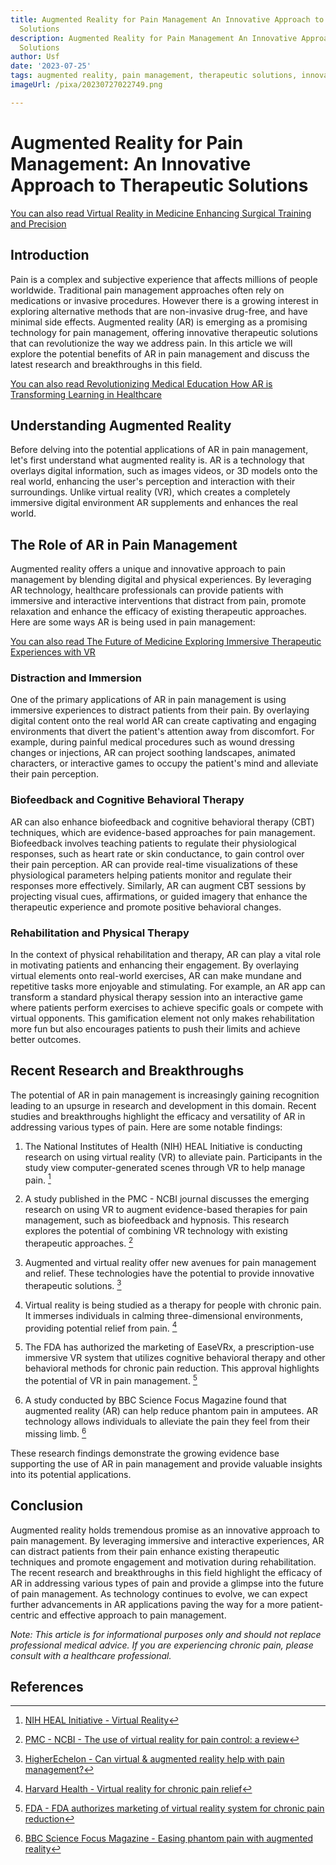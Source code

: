 ```yaml
---
title: Augmented Reality for Pain Management An Innovative Approach to Therapeutic
  Solutions
description: Augmented Reality for Pain Management An Innovative Approach to Therapeutic
  Solutions
author: Usf
date: '2023-07-25'
tags: augmented reality, pain management, therapeutic solutions, innovative approach
imageUrl: /pixa/20230727022749.png

---
```

# Augmented Reality for Pain Management: An Innovative  Approach to Therapeutic Solutions

[You can also read Virtual Reality in Medicine Enhancing Surgical Training and Precision](Virtual%20Reality%20in%20Medicine%20Enhancing%20Surgical%20Training%20and%20Precision)


## Introduction

Pain is a complex  and subjective experience that affects millions of people worldwide.  Traditional pain management approaches often rely on medications or  invasive procedures. However there is a growing interest in exploring alternative methods that are non-invasive drug-free, and  have minimal  side effects. Augmented reality (AR) is emerging as  a promising technology for pain management, offering  innovative therapeutic solutions that can revolutionize the way we address pain. In  this  article we will explore the potential benefits of AR in pain management and discuss the latest research and breakthroughs in this field.

[You can  also read Revolutionizing Medical Education  How  AR  is Transforming Learning in  Healthcare](Revolutionizing%20Medical%20Education%20How%20AR%20is%20Transforming%20Learning%20in%20Healthcare)


## Understanding Augmented Reality

Before delving into the  potential applications of AR in pain management,  let's first  understand what augmented reality is. AR is a technology that  overlays digital information, such as images videos, or 3D models onto the  real world, enhancing the user's perception and interaction with their surroundings. Unlike virtual reality (VR), which creates a completely immersive  digital environment AR supplements and enhances the  real world.

## The Role of AR  in Pain Management

Augmented reality offers a unique and innovative approach to pain management by blending digital and physical experiences. By leveraging AR technology, healthcare  professionals can provide patients with immersive and interactive interventions  that distract from  pain, promote relaxation  and enhance the efficacy of existing therapeutic approaches. Here are some ways AR is being  used in pain management:

[You can also read The Future of Medicine  Exploring Immersive Therapeutic Experiences  with VR](The%20Future%20of%20Medicine%20Exploring%20Immersive%20Therapeutic%20Experiences%20with%20VR)


### Distraction and Immersion

One  of the  primary applications of AR  in  pain management is using immersive experiences to distract patients from their pain. By overlaying digital content onto the real world AR  can create captivating and engaging environments that  divert the patient's attention away from discomfort. For example, during painful medical procedures  such as wound dressing changes or injections, AR can project soothing  landscapes, animated characters,  or  interactive games to occupy the patient's mind and  alleviate  their pain perception.

### Biofeedback and Cognitive Behavioral Therapy

AR can  also enhance biofeedback and cognitive behavioral therapy (CBT) techniques, which are evidence-based approaches for pain management. Biofeedback involves teaching patients to regulate their physiological responses, such as heart rate or skin conductance, to gain control over their pain perception. AR can provide real-time visualizations of these physiological parameters helping patients monitor and regulate their responses more effectively. Similarly,  AR can  augment CBT sessions by projecting visual cues, affirmations, or guided imagery that enhance the  therapeutic  experience and promote positive behavioral changes.

###  Rehabilitation and Physical Therapy

In the context of physical rehabilitation and therapy, AR can play a vital role in motivating patients and enhancing their  engagement. By overlaying virtual elements  onto real-world exercises, AR can  make mundane and repetitive tasks more enjoyable and  stimulating. For example, an AR app  can transform a standard physical therapy session  into  an interactive game where patients perform exercises to achieve specific goals or compete with virtual opponents.  This gamification element not only makes rehabilitation  more  fun but also encourages patients to push their limits and achieve better outcomes.

## Recent Research and Breakthroughs

The potential of AR in pain management is increasingly gaining recognition leading to  an upsurge in research and development in this domain. Recent  studies and breakthroughs highlight the efficacy  and versatility of AR  in addressing various types of pain. Here are some notable findings:

1. The National Institutes of Health (NIH) HEAL Initiative is conducting research on using virtual  reality (VR) to alleviate pain. Participants in the study view computer-generated scenes through VR to  help  manage pain. [^1^]

2. A study published in the PMC - NCBI journal discusses the emerging research on using  VR to augment evidence-based therapies for pain management, such as biofeedback and hypnosis. This  research explores the potential of combining VR technology with existing therapeutic approaches.  [^2^]

3. Augmented and virtual reality offer new  avenues for  pain management and relief. These technologies have the potential to provide innovative therapeutic solutions. [^3^]

4. Virtual reality is being studied as a therapy for people  with chronic pain. It immerses individuals in calming three-dimensional environments, providing potential relief from pain. [^4^]

5. The FDA has authorized the  marketing of EaseVRx, a prescription-use immersive VR system that utilizes cognitive behavioral therapy and other behavioral methods for chronic pain reduction. This approval highlights the potential of VR in pain management. [^5^]

6. A study  conducted by BBC Science Focus Magazine found that augmented reality (AR) can  help reduce phantom  pain in  amputees. AR technology  allows individuals to alleviate the pain they feel from their missing limb.  [^6^]

These research findings demonstrate the  growing evidence base supporting the use of AR in pain management  and  provide valuable insights into its potential  applications.

## Conclusion

Augmented reality holds tremendous promise as an  innovative approach to pain management. By  leveraging immersive and interactive  experiences, AR can distract patients from their pain enhance existing therapeutic techniques and promote engagement and motivation during rehabilitation. The recent research and breakthroughs in this field highlight the  efficacy of AR in addressing various types of pain and provide a glimpse into the  future of pain management. As technology continues to evolve, we can expect further advancements in AR applications paving the way  for a  more patient-centric and effective  approach to pain management.

*Note: This article is for informational purposes only and should not replace professional medical advice. If you  are experiencing chronic  pain, please consult with a healthcare professional.*


## References
[^1^]: [NIH HEAL Initiative - Virtual Reality](https://heal.nih.gov/news/stories/virtual-reality)
[^2^]: [PMC  - NCBI - The  use of virtual  reality for pain control: a review](https://www.ncbi.nlm.nih.gov/pmc/articles/PMC3138477/)
[^3^]: [HigherEchelon - Can  virtual & augmented reality help with pain management?](https://www.higherechelon.com/can-virtual-augmented-reality-help-with-pain-management/)
[^4^]: [Harvard Health - Virtual reality for chronic pain relief](https://www.health.harvard.edu/pain/virtual-reality-for-chronic-pain-relief)
[^5^]: [FDA - FDA  authorizes marketing of virtual reality system for chronic pain reduction](https://www.fda.gov/news-events/press-announcements/fda-authorizes-marketing-virtual-reality-system-chronic-pain-reduction)
[^6^]: [BBC Science Focus Magazine - Easing phantom pain with augmented reality](https://www.sciencefocus.com/the-human-body/easing-phantom-pain-with-augmented-reality/)